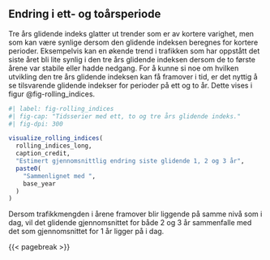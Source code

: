 ## Endring i ett- og toårsperiode
Tre års glidende indeks glatter ut trender som er av kortere varighet, men som kan være synlige dersom den glidende indeksen beregnes for kortere perioder. Eksempelvis kan en økende trend i trafikken som har oppstått det siste året bli lite synlig i den tre års glidende indeksen dersom de to første årene var stabile eller hadde nedgang. For å kunne si noe om hvilken utvikling den tre års glidende indeksen kan få framover i tid, er det nyttig å se tilsvarende glidende indekser for perioder på ett og to år. Dette vises i figur @fig-rolling_indices.

```r
#| label: fig-rolling_indices
#| fig-cap: "Tidsserier med ett, to og tre års glidende indeks."
#| fig-dpi: 300

visualize_rolling_indices(
  rolling_indices_long,
  caption_credit,
  "Estimert gjennomsnittlig endring siste glidende 1, 2 og 3 år",
  paste0(
    "Sammenlignet med ",
    base_year
  )
)
```

Dersom trafikkmengden i årene framover blir liggende på samme nivå som i dag, vil det glidende gjennomsnittet for både 2 og 3 år sammenfalle med det som gjennomsnittet for 1 år ligger på i dag.

{{< pagebreak >}}